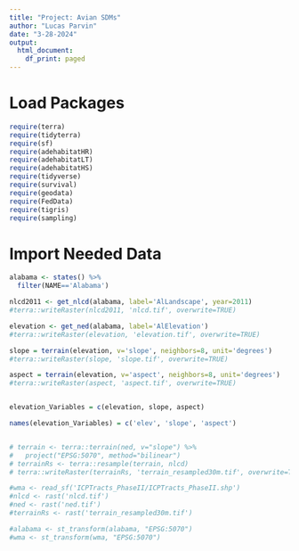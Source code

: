 ```yaml
---
title: "Project: Avian SDMs"
author: "Lucas Parvin"
date: "3-28-2024"
output:
  html_document:
    df_print: paged
---
```


# Load Packages

```r
require(terra)
require(tidyterra)
require(sf)
require(adehabitatHR)
require(adehabitatLT)
require(adehabitatHS)
require(tidyverse)
require(survival)
require(geodata)
require(FedData)
require(tigris)
require(sampling)

```


# Import Needed Data
```r
alabama <- states() %>% 
  filter(NAME=='Alabama')

nlcd2011 <- get_nlcd(alabama, label='AlLandscape', year=2011)
#terra::writeRaster(nlcd2011, 'nlcd.tif', overwrite=TRUE)

elevation <- get_ned(alabama, label='AlElevation')
#terra::writeRaster(elevation, 'elevation.tif', overwrite=TRUE)

slope = terrain(elevation, v='slope', neighbors=8, unit='degrees')
#terra::writeRaster(slope, 'slope.tif', overwrite=TRUE)

aspect = terrain(elevation, v='aspect', neighbors=8, unit='degrees')
#terra::writeRaster(aspect, 'aspect.tif', overwrite=TRUE)


elevation_Variables = c(elevation, slope, aspect)

names(elevation_Variables) = c('elev', 'slope', 'aspect')


# terrain <- terra::terrain(ned, v="slope") %>%
#   project("EPSG:5070", method="bilinear")
# terrainRs <- terra::resample(terrain, nlcd)
# terra::writeRaster(terrainRs, 'terrain_resampled30m.tif', overwrite=TRUE)

#wma <- read_sf('ICPTracts_PhaseII/ICPTracts_PhaseII.shp')
#nlcd <- rast('nlcd.tif')
#ned <- rast('ned.tif')
#terrainRs <- rast('terrain_resampled30m.tif')

#alabama <- st_transform(alabama, "EPSG:5070")
#wma <- st_transform(wma, "EPSG:5070")

```